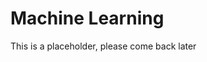# Machine Learning {#machinelearning}
\index{machinelearning}

This is a placeholder, please come back later
